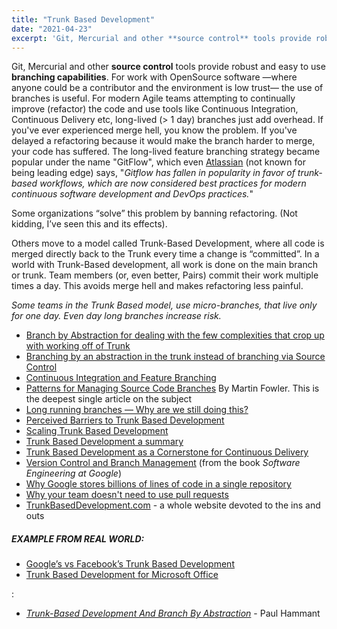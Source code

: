 ```yaml
---
title: "Trunk Based Development"
date: "2021-04-23"
excerpt: 'Git, Mercurial and other **source control** tools provide robust and easy to use'
---
```


Git, Mercurial and other **source control** tools provide robust and easy to use **branching capabilities**. For work with OpenSource software —where anyone could be a contributor and the environment is low trust— the use of branches is useful. For modern Agile teams attempting to continually improve (refactor) the code and use tools like Continuous Integration, Continuous Delivery etc, long-lived (> 1 day) branches just add overhead. If you've ever experienced merge hell, you know the problem. If you've delayed a refactoring because it would make the branch harder to merge, your code has suffered. The long-lived feature branching strategy became popular under the name "GitFlow", which even [Atlassian](https://www.atlassian.com/git/tutorials/comparing-workflows/gitflow-workflow) (not known for being leading edge) says, "_Gitflow has fallen in popularity in favor of trunk-based workflows, which are now considered best practices for modern continuous software development and DevOps practices._"

Some organizations “solve” this problem by banning refactoring. (Not kidding, I’ve seen this and its effects).

Others move to a model called Trunk-Based Development, where all code is merged directly back to the Trunk every time a change is “committed”. In a world with Trunk-Based development, all work is done on the main branch or trunk. Team members (or, even better, Pairs) commit their work multiple times a day. This avoids merge hell and makes refactoring less painful.

_Some teams in the Trunk Based model, use micro-branches, that live only for one day. Even day long branches increase risk._

<HighlightBox heading="Resource Links" variant="resourceLinks">

- [Branch by Abstraction for dealing with the few complexities that crop up with working off of Trunk](https://martinfowler.com/bliki/BranchByAbstraction.html)
- [Branching by an abstraction in the trunk instead of branching via Source Control](https://paulhammant.com/blog/branch_by_abstraction)
- [Continuous Integration and Feature Branching](https://www.davefarley.net/?p=247)
- [Patterns for Managing Source Code Branches](https://martinfowler.com/articles/branching-patterns.html) By Martin Fowler. This is the deepest single article on the subject
- [Long running branches — Why are we still doing this?](https://medium.com/design-and-tech-co/long-running-branches-why-are-we-still-doing-this-605e37611d03)
- [Perceived Barriers to Trunk Based Development](https://www.davefarley.net/?p=269)
- [Scaling Trunk Based Development](https://paulhammant.com/2013/04/09/scaling-trunk-based-development/)
- [Trunk Based Development a summary](https://paulhammant.com/2013/04/05/what-is-trunk-based-development/)
- [Trunk Based Development as a Cornerstone for Continuous Delivery](https://www.infoq.com/news/2018/04/trunk-based-development/)
- [Version Control and Branch Management](https://abseil.io/resources/swe-book/html/ch16.html) (from the book _Software Engineering at Google_)
- [Why Google stores billions of lines of code in a single repository](https://dl.acm.org/doi/10.1145/2854146)
- [Why your team doesn't need to use pull requests](https://infrastructure-as-code.com/book/2021/01/02/pull-requests.html)
- [TrunkBasedDevelopment.com](https://trunkbaseddevelopment.com/) - a whole website devoted to the ins and outs

##### EXAMPLE FROM REAL WORLD:

- [Google’s vs Facebook’s Trunk Based Development](https://paulhammant.com/2014/01/08/googles-vs-facebooks-trunk-based-development/)
- [Trunk Based Development for Microsoft Office](https://paulhammant.com/2014/04/03/microsofts-trunk-based-development/)

</HighlightBox>

<HighlightBox heading="Related Books" variant="relatedBooks">:

- [_Trunk-Based Development And Branch By Abstraction_](https://leanpub.com/trunk-based-development) - Paul Hammant
</HighlightBox>
